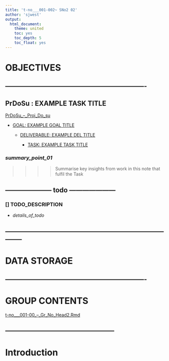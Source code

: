 ```yaml
---
title: 't-no___001-002~ SNo2 02'
author: 'sjwest'
output:
  html_document:
    theme: united
    toc: yes
    toc_depth: 5
    toc_float: yes
---
```




# OBJECTIVES



----------------------------------------------------------------
----------------------------------------------------------------



## PrDoSu : EXAMPLE TASK TITLE


[PrDoSu_--_Proj_Do_su](../../../PrDoSu_--_Proj_Do_su.Rmd)


* [GOAL: EXAMPLE GOAL TITLE](../../../PrDoSu_--_Proj_Do_su.Rmd#goal-example-goal-title)

    + [DELIVERABLE: EXAMPLE DEL TITLE](../../../PrDoSu_--_Proj_Do_su.Rmd#deliverable-example-del-title)

        - [TASK: EXAMPLE TASK TITLE](../../../PrDoSu_--_Proj_Do_su.Rmd#task-example-task-title)



### _summary_point_01_

>>>>
>>>> Summarise key insights from work in this note that fulfil the Task
>>>>



--------------------- todo ---------------------
------------------------------------------------


### [] TODO_DESCRIPTION

* _details_of_todo_



--------------------------------------------------------------------------------
--------------------------------------------------------------------------------



# DATA STORAGE


----------------------------------------------------------------
----------------------------------------------------------------



# GROUP CONTENTS



[t-no___001-00_--_Gr_No_Head2.Rmd](../t-no___001-00_--_Gr_No_Head2.Rmd)



--------------------------------------------------
--------------------------------------------------



# Introduction































